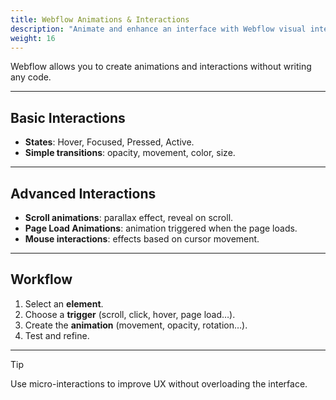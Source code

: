 ```yaml
---
title: Webflow Animations & Interactions
description: "Animate and enhance an interface with Webflow visual interactions."
weight: 16
---
```


Webflow allows you to create animations and interactions without writing any code.

---

## Basic Interactions

- **States**: Hover, Focused, Pressed, Active.
- **Simple transitions**: opacity, movement, color, size.

---

## Advanced Interactions

- **Scroll animations**: parallax effect, reveal on scroll.
- **Page Load Animations**: animation triggered when the page loads.
- **Mouse interactions**: effects based on cursor movement.

---

## Workflow

1. Select an **element**.
2. Choose a **trigger** (scroll, click, hover, page load…).
3. Create the **animation** (movement, opacity, rotation…).
4. Test and refine.

---

> [!TIP]  
> Use micro-interactions to improve UX without overloading the interface.
